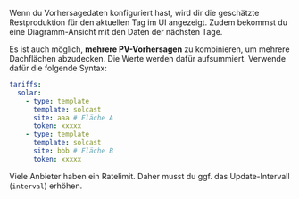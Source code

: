 Wenn du Vorhersagedaten konfiguriert hast, wird dir die geschätzte Restproduktion für den aktuellen Tag im UI angezeigt.
Zudem bekommst du eine Diagramm-Ansicht mit den Daten der nächsten Tage.

Es ist auch möglich, **mehrere PV-Vorhersagen** zu kombinieren, um mehrere Dachflächen abzudecken.
Die Werte werden dafür aufsummiert.
Verwende dafür die folgende Syntax:

```yaml
tariffs:
  solar:
    - type: template
      template: solcast
      site: aaa # Fläche A
      token: xxxxx
    - type: template
      template: solcast
      site: bbb # Fläche B
      token: xxxxx
```

Viele Anbieter haben ein Ratelimit.
Daher musst du ggf. das Update-Intervall (`interval`) erhöhen.
